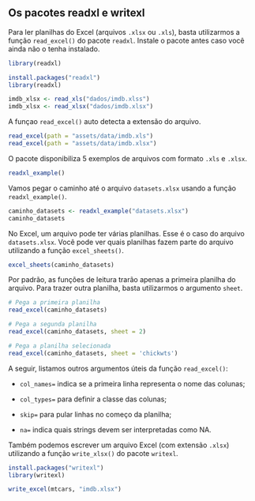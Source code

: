 ## Os pacotes readxl e writexl {#readxl}

Para ler planilhas do Excel (arquivos `.xlsx` ou `.xls`), basta utilizarmos a função `read_excel()` do pacote `readxl`. Instale o pacote antes caso você ainda não o tenha instalado.

```r
library(readxl)
```


```r
install.packages("readxl")
library(readxl)

imdb_xlsx <- read_xls("dados/imdb.xlss")
imdb_xlsx <- read_xlsx("dados/imdb.xlsx")
```

A funçao `read_excel()` auto detecta a extensão do arquivo.

```r
read_excel(path = "assets/data/imdb.xls")
read_excel(path = "assets/data/imdb.xlsx")
```

O pacote disponibiliza 5 exemplos de arquivos com formato `.xls` e `.xlsx`.

```r
readxl_example()
```

Vamos pegar o caminho até o arquivo `datasets.xlsx` usando a função `readxl_example()`. 

```r
caminho_datasets <- readxl_example("datasets.xlsx")
caminho_datasets
```

No Excel, um arquivo pode ter várias planilhas. Esse é o caso do arquivo `datasets.xlsx`. Você pode ver quais planilhas fazem parte do arquivo utilizando a função `excel_sheets()`.

```r
excel_sheets(caminho_datasets)
```

Por padrão, as funções de leitura trarão apenas a primeira planilha do arquivo. Para trazer outra planilha, basta utilizarmos o argumento `sheet`.

```r
# Pega a primeira planilha
read_excel(caminho_datasets)

# Pega a segunda planilha
read_excel(caminho_datasets, sheet = 2)

# Pega a planilha selecionada
read_excel(caminho_datasets, sheet = 'chickwts')
```

A seguir, listamos outros argumentos úteis da função `read_excel()`:

- `col_names=` indica se a primeira linha representa o nome das colunas;

- `col_types=` para definir a classe das colunas;

- `skip=` para pular linhas no começo da planilha;

- `na=` indica quais strings devem ser interpretadas como NA.

Também podemos escrever um arquivo Excel (com extensão `.xlsx`) utilizando a função `write_xlsx()` do pacote `writexl`.

```r
install.packages("writexl")
library(writexl)

write_excel(mtcars, "imdb.xlsx")
```

